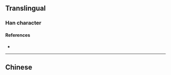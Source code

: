 {{character info/new}}
==Translingual==

===Han character===
{{Han char|rn=85|rad=水|as=09|sn=12|four=|canj=ENST|ids=⿰氵盈}}

====References====
* {{Han ref|kx=0639.111|hdz=80023.280|uh=6E8B|ud=28299}}

----

==Chinese==
{{zh-see|盈|a}}